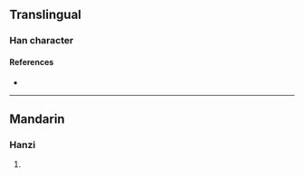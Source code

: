 {{character info/new}}
==Translingual==

===Han character===
{{Han char|rn=98|rad=瓦|as=08|sn=13|four=21417|canj=HVMVN|ids=⿰委瓦}}

====References====
* {{Han ref|kx=0749.370|dkj=21526|dj=1158.160|hdz=21427.030|uh=74FE|ud=29950|bh=DEC1|bd=57025}}

----

==Mandarin==

===Hanzi===
{{cmn-hanzi|pin=[[měng]] ([[meng3]])|wg=meng<sup>3</sup>}}

# {{defn|lang=cmn|sort=瓦08}}